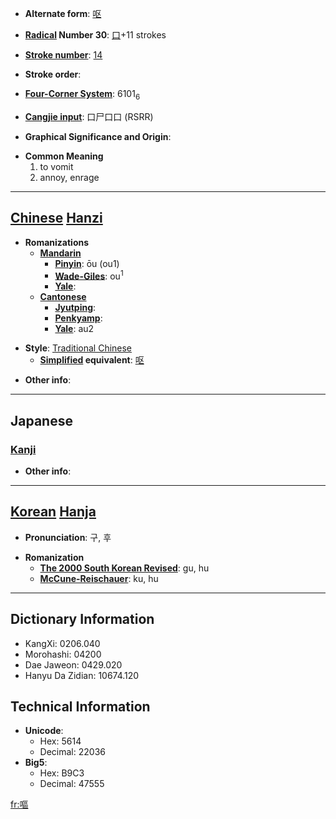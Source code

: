 * '''Alternate form''': [[呕]]

* '''[[Wiktionary:Chinese radical index| Radical]] Number 30''': [[Wiktionary:Chinese radical index 口|口]]+11 strokes

* '''[[Wiktionary:Chinese total strokes index|Stroke number]]''': [[Wiktionary:Chinese total strokes index 14|14]]

* '''Stroke order''': 

* '''[[Wiktionary:Chinese four corner index|Four-Corner System]]''': 6101<sub>6</sub>

* '''[[Wiktionary:Chinese Cangjie index|Cangjie input]]''': 口尸口口 (RSRR)

* '''Graphical Significance and Origin''': 

* '''Common Meaning'''
*#to vomit
*# annoy, enrage


----

== [[Chinese]] [[Hanzi]] ==

* '''Romanizations'''
** '''[[Mandarin]]'''
*** '''[[Pinyin]]''': ōu (ou1)
*** '''[[Wade-Giles]]''': ou<sup>1</sup>
*** '''[[Yale]]''': 
** '''[[Cantonese]]'''
*** '''[[Jyutping]]''':
*** '''[[Penkyamp]]''': 
*** '''[[Yale]]''': au2

* '''Style''': [[Traditional Chinese]] 
** '''[[Simplified Chinese|Simplified]] equivalent''': [[呕]]

* '''Other info''': 

----

==Japanese==
===[[Kanji]]===
{{kanji|on readings=[[おう]] (ō)
|kun readings=[[うたう]] (utau), [[はく]] (haku)
}}

* '''Other info''':  

----

== [[Korean]] [[Hanja]] ==

* '''Pronunciation''': 구, 후

* '''Romanization'''
** '''[[The 2000 South Korean Revised Romanization|The 2000 South Korean Revised]]''': gu, hu
** '''[[McCune-Reischauer]]''': ku, hu

----

== Dictionary Information ==

* KangXi: 0206.040
* Morohashi: 04200
* Dae Jaweon: 0429.020
* Hanyu Da Zidian: 10674.120

== Technical Information ==

* '''Unicode''':
** Hex: 5614
** Decimal: 22036
* '''Big5''':
** Hex: B9C3
** Decimal: 47555

[[fr:嘔]]